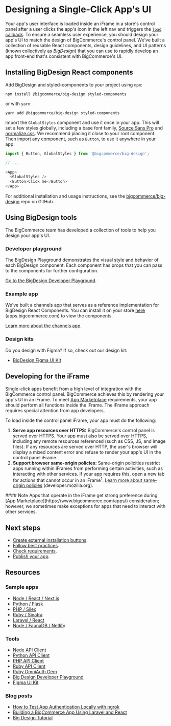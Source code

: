 # Designing a Single-Click App's UI



Your app's user interface is loaded inside an iFrame in a store's control panel after a user clicks the app's icon in the left nav and triggers the [`load` callback](/api-docs/apps/guide/callbacks). To ensure a seamless user experience, you should design your app's UI to match the design of BigCommerce's control panel. We've built a collection of reusable React components, design guidelines, and UI patterns (known collectively as *BigDesign*) that you can use to rapidly develop an app front-end that's consistent with BigCommerce's UI.

## Installing BigDesign React components

Add BigDesign and styled-components to your project using `npm`:

```shell copy
npm install @bigcommerce/big-design styled-components
```

or with `yarn`:

```shell copy
yarn add @bigcommerce/big-design styled-components
```

Import the `GlobalStyles` component and use it once in your app. This will set a few styles globally, including a base font family, [Source Sans Pro](https://fonts.google.com/specimen/Source+Sans+Pro) and [normalize.css](https://github.com/necolas/normalize.css/). We recommend placing it close to your root component. Then import any component, such as `Button`, to use it anywhere in your app.

```js copy file="GlobalStyles component" showLineNumbers copy
import { Button, GlobalStyles } from '@bigcommerce/big-design';

// ...

<App>
  <GlobalStyles />
  <Button>Click me</Button>
</App>
```

For additional installation and usage instructions, see the [bigcommerce/big-design](https://github.com/bigcommerce/big-design) repo on GitHub.

## Using BigDesign tools

The BigCommerce team has developed a collection of tools to help you design your app's UI.

### Developer playground
The BigDesign Playground demonstrates the visual style and behavior of each BigDesign component. Each component has props that you can pass to the components for further configuration.

[Go to the BigDesign Developer Playground](https://developer.bigcommerce.com/big-design).

### Example app
We've built a channels app that serves as a reference implementation for BigDesign React Components. You can install it on your store [here](https://apps.bigcommerce.com/details/18212) (apps.bigcommerce.com) to view the components.

[Learn more about the channels app](https://github.com/bigcommerce/channels-app).

### Design kits

Do you design with Figma? If so, check out our design kit:
* [BigDesign Figma UI Kit](//figma.com/file/jTVuUkiZ1j3rux8WHG4IKK/BigDesign-UI-Kit?node-id=0%3A1/duplicate)


## Developing for the iFrame

Single-click apps benefit from a high level of integration with the BigCommerce control panel. BigCommerce achieves this by rendering your app's UI in an iFrame. To meet [App Marketplace](https://www.bigcommerce.com/apps/) requirements, your app should perform all functions inside the iFrame. The iFrame approach requires special attention from app developers.

To load inside the control panel iFrame, your app must do the following:
1. **Serve app resources over HTTPS:** BigCommerce's control panel is served over HTTPS. Your app must also be served over HTTPS, including any remote resources referenced (such as CSS, JS, and image files). If any resources are served over HTTP, the user's browser will display a mixed content error and refuse to render your app's UI in the control panel iFrame.
2. **Support browser same-origin policies:** Same-origin policities restrict apps running within iFrames from performing certain activities, such as interacting with other services. If your app requires this, open a new tab for actions that cannot occur in an iFrame<sup>1</sup>. [Learn more about same-origin policies](https://developer.mozilla.org/en-US/docs/Web/Security/Same-origin_policy) (developer.mozilla.org).

<Callout type="info">
  #### Note
  Apps that operate in the iFrame get strong preference during [App Marketplace](https://www.bigcommerce.com/apps/) consideration; however, we sometimes make exceptions for apps that need to interact with other services.
</Callout>



## Next steps
* [Create external installation buttons](/api-docs/apps/guide/buttons).
* [Follow best practices](/api-docs/apps/guid/best-practices).
* [Check requirements](/api-docs/apps/guide/requirements).
* [Publish your app](/api-docs/apps/guide/publish).

## Resources

### Sample apps
* [Node / React / Next.js](https://github.com/bigcommerce/sample-app-nodejs)
* [Python / Flask](https://github.com/bigcommerce/hello-world-app-python-flask)
* [PHP / Silex](https://github.com/bigcommerce/hello-world-app-php-silex)
* [Ruby / Sinatra](https://github.com/bigcommerce/hello-world-app-ruby-sinatra)
* [Laravel / React](https://github.com/bigcommerce/laravel-react-sample-app)
* [Node / FaunaDB / Netlify](https://github.com/bigcommerce/channels-app/)

### Tools
* [Node API Client](https://github.com/bigcommerce/node-bigcommerce/)
* [Python API Client](https://github.com/bigcommerce/bigcommerce-api-python)
* [PHP API Client](https://github.com/bigcommerce/bigcommerce-api-php)
* [Ruby API Client](https://github.com/bigcommerce/bigcommerce-api-ruby)
* [Ruby OmniAuth Gem](https://github.com/bigcommerce/omniauth-bigcommerce)
* [Big Design Developer Playground](https://developer.bigcommerce.com/big-design)
* [Figma UI Kit](//figma.com/file/jTVuUkiZ1j3rux8WHG4IKK/BigDesign-UI-Kit?node-id=0%3A1/duplicate)


### Blog posts
* [How to Test App Authentication Locally with ngrok](https://medium.com/bigcommerce-developer-blog/how-to-test-app-authentication-locally-with-ngrok-149150bfe4cf)
* [Building a BigCommerce App Using Laravel and React](https://medium.com/bigcommerce-developer-blog/building-a-bigcommerce-app-using-laravel-and-react-711ceceb5006)
* [Big Design Tutorial](https://medium.com/bigcommerce-developer-blog/bigdesign-build-native-looking-uis-with-the-bigcommerce-design-system-fb06a01a24f2)
